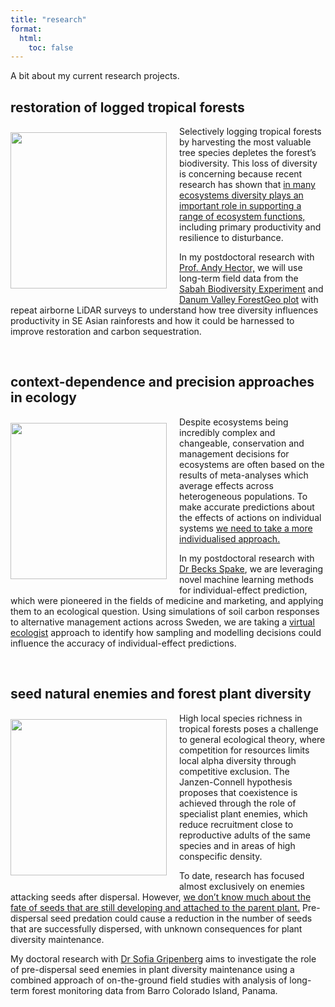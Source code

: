 ```yaml
---
title: "research"
format:
  html:
    toc: false
---
```

A bit about my current research projects.

## restoration of logged tropical forests
<img src="images/sabah.jpg" width = 250 align = left hspace="20" vspace="10" style="margin-left: 0; overflow: hidden; white-space: nowrap;" class = "researchimage-container">
Selectively logging tropical forests by harvesting the most valuable tree species depletes the forest's biodiversity. This loss of diversity is concerning because recent research has shown that [in many ecosystems diversity plays an important role in supporting a range of ecosystem functions,](https://doi.org/10.1038/nature22899) including primary productivity and resilience to disturbance.  

In my postdoctoral research with [Prof. Andy Hector,](https://www.biology.ox.ac.uk/people/andrew-hector) we will use long-term field data from the [Sabah Biodiversity Experiment](http://www.sabahbiodiversityexperiment.org) and [Danum Valley ForestGeo plot](https://forestgeo.si.edu/sites/asia/danum-valley) with repeat airborne LiDAR surveys to understand how tree diversity influences productivity in SE Asian rainforests and how it could be harnessed to improve restoration and carbon sequestration.   

<br clear="all">

## context-dependence and precision approaches in ecology
<img src="images/sweden.jpg" width = 250 align = left hspace="20" vspace="10" style="margin-left: 0" class = "researchimage-container">
Despite ecosystems being incredibly complex and changeable, conservation and management decisions for ecosystems are often based on the results of meta-analyses which average effects across heterogeneous populations. To make accurate predictions about the effects of actions on individual systems [we need to take a more individualised approach.](https://doi.org/10.1038/s41559-022-01891-z) 

In my postdoctoral research with [Dr Becks Spake](https://www.reading.ac.uk/ecology/staff/rebecca-spake), we are leveraging novel machine learning methods for individual-effect prediction, which were pioneered in the fields of medicine and marketing, and applying them to an ecological question. Using simulations of soil carbon responses to alternative management actions across Sweden, we are taking a [virtual ecologist](https://doi.org/10.1111/j.1600-0706.2009.18284.x) approach to identify how sampling and modelling decisions could influence the accuracy of individual-effect predictions.     

<br clear="all">

## seed natural enemies and forest plant diversity
<img src="images/bci.jpg" width = 250 align = left hspace="20" vspace="10" style="margin-left: 0; overflow: hidden; white-space: nowrap;" class = "researchimage-container">
High local species richness in tropical forests poses a challenge to general ecological theory, where competition for resources limits local alpha diversity through competitive exclusion. The Janzen-Connell hypothesis proposes that coexistence is achieved through the role of specialist plant enemies, which reduce recruitment close to reproductive adults of the same species and in areas of high conspecific density.

To date, research has focused almost exclusively on enemies attacking seeds after dispersal. However, [we don’t know much about the fate of seeds that are still developing and attached to the parent plant.](https://doi.org/10.1111/btp.12602) Pre-dispersal seed predation could cause a reduction in the number of seeds that are successfully dispersed, with unknown consequences for plant diversity maintenance. 

My doctoral research with [Dr Sofia Gripenberg](https://www.reading.ac.uk/ecology/staff/sofia-gripenberg) aims to investigate the role of pre-dispersal seed enemies in plant diversity maintenance using a combined approach of on-the-ground field studies with analysis of long-term forest monitoring data from Barro Colorado Island, Panama.   
